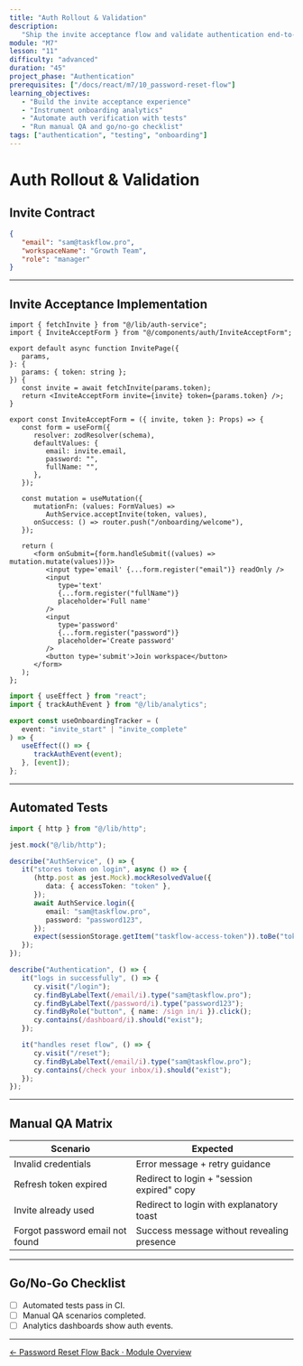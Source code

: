 ```yaml
---
title: "Auth Rollout & Validation"
description:
   "Ship the invite acceptance flow and validate authentication end-to-end."
module: "M7"
lesson: "11"
difficulty: "advanced"
duration: "45"
project_phase: "Authentication"
prerequisites: ["/docs/react/m7/10_password-reset-flow"]
learning_objectives:
   - "Build the invite acceptance experience"
   - "Instrument onboarding analytics"
   - "Automate auth verification with tests"
   - "Run manual QA and go/no-go checklist"
tags: ["authentication", "testing", "onboarding"]
---
```


# Auth Rollout & Validation

## Invite Contract

```json filename="invite-response.json"
{
   "email": "sam@taskflow.pro",
   "workspaceName": "Growth Team",
   "role": "manager"
}
```

---

## Invite Acceptance Implementation

```tsx filename="src/app/invite/[token]/page.tsx"
import { fetchInvite } from "@/lib/auth-service";
import { InviteAcceptForm } from "@/components/auth/InviteAcceptForm";

export default async function InvitePage({
   params,
}: {
   params: { token: string };
}) {
   const invite = await fetchInvite(params.token);
   return <InviteAcceptForm invite={invite} token={params.token} />;
}
```

```tsx filename="src/components/auth/InviteAcceptForm.tsx"
export const InviteAcceptForm = ({ invite, token }: Props) => {
   const form = useForm({
      resolver: zodResolver(schema),
      defaultValues: {
         email: invite.email,
         password: "",
         fullName: "",
      },
   });

   const mutation = useMutation({
      mutationFn: (values: FormValues) =>
         AuthService.acceptInvite(token, values),
      onSuccess: () => router.push("/onboarding/welcome"),
   });

   return (
      <form onSubmit={form.handleSubmit((values) => mutation.mutate(values))}>
         <input type='email' {...form.register("email")} readOnly />
         <input
            type='text'
            {...form.register("fullName")}
            placeholder='Full name'
         />
         <input
            type='password'
            {...form.register("password")}
            placeholder='Create password'
         />
         <button type='submit'>Join workspace</button>
      </form>
   );
};
```

```ts filename="src/hooks/useOnboardingTracker.ts"
import { useEffect } from "react";
import { trackAuthEvent } from "@/lib/analytics";

export const useOnboardingTracker = (
   event: "invite_start" | "invite_complete"
) => {
   useEffect(() => {
      trackAuthEvent(event);
   }, [event]);
};
```

---

## Automated Tests

```ts filename="src/__tests__/auth.integration.test.ts"
import { http } from "@/lib/http";

jest.mock("@/lib/http");

describe("AuthService", () => {
   it("stores token on login", async () => {
      (http.post as jest.Mock).mockResolvedValue({
         data: { accessToken: "token" },
      });
      await AuthService.login({
         email: "sam@taskflow.pro",
         password: "password123",
      });
      expect(sessionStorage.getItem("taskflow-access-token")).toBe("token");
   });
});
```

```ts filename="cypress/e2e/auth.cy.ts"
describe("Authentication", () => {
   it("logs in successfully", () => {
      cy.visit("/login");
      cy.findByLabelText(/email/i).type("sam@taskflow.pro");
      cy.findByLabelText(/password/i).type("password123");
      cy.findByRole("button", { name: /sign in/i }).click();
      cy.contains(/dashboard/i).should("exist");
   });

   it("handles reset flow", () => {
      cy.visit("/reset");
      cy.findByLabelText(/email/i).type("sam@taskflow.pro");
      cy.contains(/check your inbox/i).should("exist");
   });
});
```

---

## Manual QA Matrix

| Scenario                        | Expected                                   |
| ------------------------------- | ------------------------------------------ |
| Invalid credentials             | Error message + retry guidance             |
| Refresh token expired           | Redirect to login + "session expired" copy |
| Invite already used             | Redirect to login with explanatory toast   |
| Forgot password email not found | Success message without revealing presence |

---

## Go/No-Go Checklist

-  [ ] Automated tests pass in CI.
-  [ ] Manual QA scenarios completed.
-  [ ] Analytics dashboards show auth events.

---

<div className='mt-8 flex justify-between'>
   <a
      href='/docs/react/m7/10_password-reset-flow'
      className='text-sm font-medium text-muted-foreground hover:text-foreground'
   >
      ← Password Reset Flow
   </a>
   <a
      href='/docs/react/m7/index'
      className='text-sm font-medium text-primary hover:text-primary/80'
   >
      Back · Module Overview
   </a>
</div>
